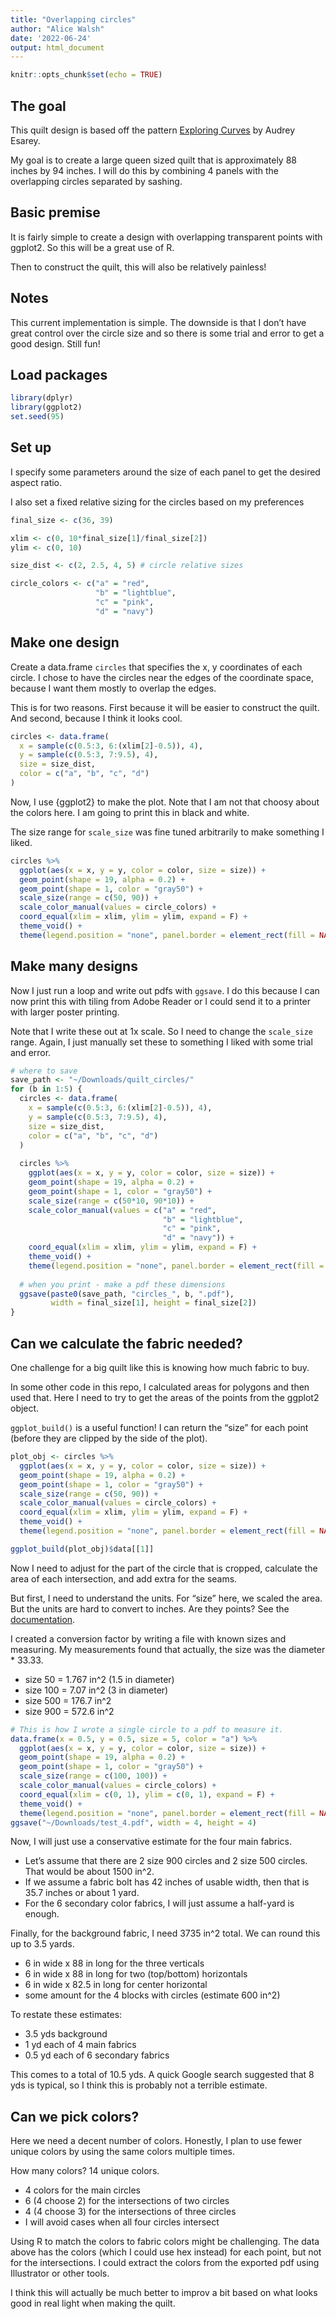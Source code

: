 ```yaml
---
title: "Overlapping circles"
author: "Alice Walsh"
date: '2022-06-24'
output: html_document
---
```


```r
knitr::opts_chunk$set(echo = TRUE)
```

## The goal

This quilt design is based off the pattern [Exploring Curves](https://www.cottonandbourbon.com/quilt-patterns/exploring-curves) by
Audrey Esarey. 

My goal is to create a large queen sized quilt that is approximately 
88 inches by 94 inches. I will do this by combining 4 panels with the 
overlapping circles separated by sashing.

## Basic premise

It is fairly simple to create a design with overlapping transparent points
with ggplot2. So this will be a great use of R.

Then to construct the quilt, this will also be relatively painless!

## Notes

This current implementation is simple. The downside is that I don't
have great control over the circle size and so there is some trial and
error to get a good design. Still fun!

## Load packages

```r
library(dplyr)
library(ggplot2)
set.seed(95)
```

## Set up

I specify some parameters around the size of each panel to get the 
desired aspect ratio.

I also set a fixed relative sizing for the circles based on my 
preferences

```r
final_size <- c(36, 39)

xlim <- c(0, 10*final_size[1]/final_size[2])
ylim <- c(0, 10)

size_dist <- c(2, 2.5, 4, 5) # circle relative sizes

circle_colors <- c("a" = "red",
                   "b" = "lightblue",
                   "c" = "pink",
                   "d" = "navy")
```

## Make one design

Create a data.frame `circles` that specifies the x, y coordinates of 
each circle. I chose to have the circles near the edges of the 
coordinate space, because I want them mostly to overlap the edges.

This is for two reasons. First because it will be easier to construct the 
quilt. And second, because I think it looks cool.

```r
circles <- data.frame(
  x = sample(c(0.5:3, 6:(xlim[2]-0.5)), 4),
  y = sample(c(0.5:3, 7:9.5), 4),
  size = size_dist,
  color = c("a", "b", "c", "d")
)
```

Now, I use {ggplot2} to make the plot. Note that I am not that
choosy about the colors here. I am going to print this in black and white.

The size range for `scale_size` was fine tuned arbitrarily to make something I liked.

```r
circles %>%
  ggplot(aes(x = x, y = y, color = color, size = size)) +
  geom_point(shape = 19, alpha = 0.2) +
  geom_point(shape = 1, color = "gray50") +
  scale_size(range = c(50, 90)) +
  scale_color_manual(values = circle_colors) +
  coord_equal(xlim = xlim, ylim = ylim, expand = F) +
  theme_void() +
  theme(legend.position = "none", panel.border = element_rect(fill = NA))
```

## Make many designs

Now I just run a loop and write out pdfs with `ggsave`. I do this 
because I can now print this with tiling from Adobe Reader or I could
send it to a printer with larger poster printing.

Note that I write these out at 1x scale. So I need to change the 
`scale_size` range. Again, I just manually set these to something I liked
with some trial and error.

```r
# where to save
save_path <- "~/Downloads/quilt_circles/"
for (b in 1:5) {
  circles <- data.frame(
    x = sample(c(0.5:3, 6:(xlim[2]-0.5)), 4),
    y = sample(c(0.5:3, 7:9.5), 4),
    size = size_dist,
    color = c("a", "b", "c", "d")
  )
  
  circles %>%
    ggplot(aes(x = x, y = y, color = color, size = size)) +
    geom_point(shape = 19, alpha = 0.2) +
    geom_point(shape = 1, color = "gray50") +
    scale_size(range = c(50*10, 90*10)) +
    scale_color_manual(values = c("a" = "red",
                                  "b" = "lightblue",
                                  "c" = "pink",
                                  "d" = "navy")) +
    coord_equal(xlim = xlim, ylim = ylim, expand = F) +
    theme_void() +
    theme(legend.position = "none", panel.border = element_rect(fill = NA))
  
  # when you print - make a pdf these dimensions
  ggsave(paste0(save_path, "circles_", b, ".pdf"),
         width = final_size[1], height = final_size[2])
}
```

## Can we calculate the fabric needed?

One challenge for a big quilt like this is knowing how much fabric to buy.

In some other code in this repo, I calculated areas for polygons and then 
used that. Here I need to try to get the areas of the points from the
ggplot2 object.

`ggplot_build()` is a useful function! I can return the "size" for each
point (before they are clipped by the side of the plot).


```r
plot_obj <- circles %>%
  ggplot(aes(x = x, y = y, color = color, size = size)) +
  geom_point(shape = 19, alpha = 0.2) +
  geom_point(shape = 1, color = "gray50") +
  scale_size(range = c(50, 90)) +
  scale_color_manual(values = circle_colors) +
  coord_equal(xlim = xlim, ylim = ylim, expand = F) +
  theme_void() +
  theme(legend.position = "none", panel.border = element_rect(fill = NA))

ggplot_build(plot_obj)$data[[1]]
```

Now I need to adjust for the part of the circle that is cropped, calculate
the area of each intersection, and add extra for the seams.

But first, I need to understand the units. For "size" here, we scaled the area.
But the units are hard to convert to inches. Are they points? See the 
[documentation](https://ggplot2.tidyverse.org/reference/scale_size.html).

I created a conversion factor by writing a file with known sizes and measuring.
My measurements found that actually, the size was the diameter * 33.33.

+ size 50 = 1.767 in^2 (1.5 in diameter)
+ size 100 = 7.07 in^2 (3 in diameter)
+ size 500 = 176.7 in^2
+ size 900 = 572.6 in^2

```r
# This is how I wrote a single circle to a pdf to measure it.
data.frame(x = 0.5, y = 0.5, size = 5, color = "a") %>% 
  ggplot(aes(x = x, y = y, color = color, size = size)) +
  geom_point(shape = 19, alpha = 0.2) +
  geom_point(shape = 1, color = "gray50") +
  scale_size(range = c(100, 100)) +
  scale_color_manual(values = circle_colors) +
  coord_equal(xlim = c(0, 1), ylim = c(0, 1), expand = F) +
  theme_void() +
  theme(legend.position = "none", panel.border = element_rect(fill = NA))
ggsave("~/Downloads/test_4.pdf", width = 4, height = 4)
```

Now, I will just use a conservative estimate for the four main fabrics. 

+ Let's assume that there are 2 size 900 circles and 2 size 500 circles. That would be about 1500 in^2. 
+ If we assume a fabric bolt has 42 inches of usable width, then that is 35.7 inches or 
about 1 yard. 
+ For the 6 secondary color fabrics, I will just assume a half-yard is enough.

Finally, for the background fabric, I need 3735 in^2 total. We can round this
up to 3.5 yards.

+ 6 in wide x 88 in long for the three verticals
+ 6 in wide x 88 in long for two (top/bottom) horizontals
+ 6 in wide x 82.5 in long for center horizontal
+ some amount for the 4 blocks with circles (estimate 600 in^2)

To restate these estimates:

+ 3.5 yds background
+ 1 yd each of 4 main fabrics
+ 0.5 yd each of 6 secondary fabrics

This comes to a total of 10.5 yds. A quick Google search suggested
that 8 yds is typical, so I think this is probably not a terrible estimate.

## Can we pick colors?

Here we need a decent number of colors. Honestly, I plan to use fewer unique
colors by using the same colors multiple times.

How many colors? 14 unique colors.

+ 4 colors for the main circles
+ 6 (4 choose 2) for the intersections of two circles
+ 4 (4 choose 3) for the intersections of three circles
+ I will avoid cases when all four circles intersect

Using R to match the colors to fabric colors might be challenging.
The data above has the colors (which I could use hex instead) for each point, 
but not for the intersections.
I could extract the colors from the exported pdf using Illustrator or other
tools.

I think this will actually be much better to improv a bit based on what
looks good in real light when making the quilt.
